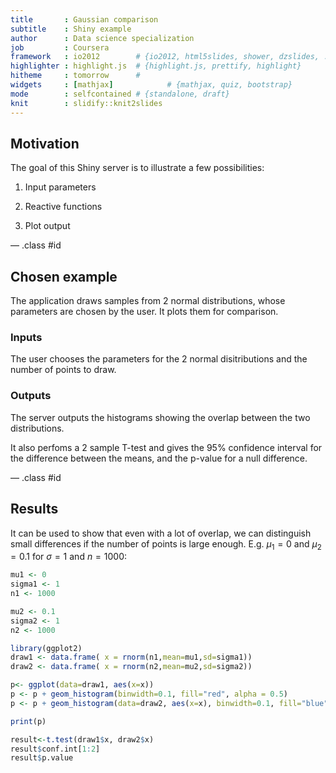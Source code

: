 ```yaml
---
title       : Gaussian comparison
subtitle    : Shiny example
author      : Data science specialization
job         : Coursera
framework   : io2012        # {io2012, html5slides, shower, dzslides, ...}
highlighter : highlight.js  # {highlight.js, prettify, highlight}
hitheme     : tomorrow      # 
widgets     : [mathjax]            # {mathjax, quiz, bootstrap}
mode        : selfcontained # {standalone, draft}
knit        : slidify::knit2slides
---
```


## Motivation

The goal of this Shiny server is to illustrate a few possibilities:

1. Input parameters

2. Reactive functions

3. Plot output

--- .class #id 

## Chosen example

The application draws samples from 2 normal distributions, whose parameters are chosen by the user. It plots them for comparison.

### Inputs

The user chooses the parameters for the 2 normal disitributions and the number of points to draw.

### Outputs

The server outputs the histograms showing the overlap between the two distributions.

It also perfoms a 2 sample T-test and gives the 95% confidence interval for the difference between the means, and the p-value for a null difference.

--- .class #id 

## Results

It can be used to show that even with a lot of overlap, we can distinguish small differences if the number of points is large enough. E.g. $\mu_1 =0$ and $\mu_2=0.1$ for $\sigma=1$ and $n=1000$:

```r
mu1 <- 0
sigma1 <- 1
n1 <- 1000

mu2 <- 0.1
sigma2 <- 1
n2 <- 1000

library(ggplot2)
draw1 <- data.frame( x = rnorm(n1,mean=mu1,sd=sigma1))
draw2 <- data.frame( x = rnorm(n2,mean=mu2,sd=sigma2))

p<- ggplot(data=draw1, aes(x=x))
p <- p + geom_histogram(binwidth=0.1, fill="red", alpha = 0.5)
p <- p + geom_histogram(data=draw2, aes(x=x), binwidth=0.1, fill="blue", alpha = 0.5)

print(p)
```

```r
result<-t.test(draw1$x, draw2$x)
result$conf.int[1:2]
result$p.value
```

